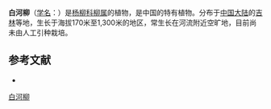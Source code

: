 {{Speciesbox
| name = 白河柳
| status = 
| status_system = 
| image =
| genus = Salix
| species = yanbianica
| authority = C. F. Fang et Ch. Y. Yang
}}

'''白河柳'''（[[学名|学名]]：{{lang|la|''Salix yanbianica''}}）是[[杨柳科|杨柳科]][[柳属|柳属]]的植物，是中国的特有植物。分布于[[中国大陆|中国大陆]]的[[吉林|吉林]]等地，生长于海拔170米至1,300米的地区，常生长在河流附近空旷地，目前尚未由人工引种栽培。

== 参考文献 ==
<div class="references-small">
* {{cite web| url =http://www.bioinfo.cn/db05/KmzwSpecies.php?action=view&id=20629| title =白河柳| work =《中国高等植物数据库全库》| publisher =中国科学院微生物研究所| author =昆明植物研究所| accessdate =2009-02-25| deadurl =yes| archiveurl =https://web.archive.org/web/20160305104455/http://www.bioinfo.cn/db05/KmzwSpecies.php?action=view&id=20629| archivedate =2016-03-05}}
</div>
{{Taxonbar|from=Q15230976}}

[[Category:柳属|白河柳]]


{{植物小作品}}